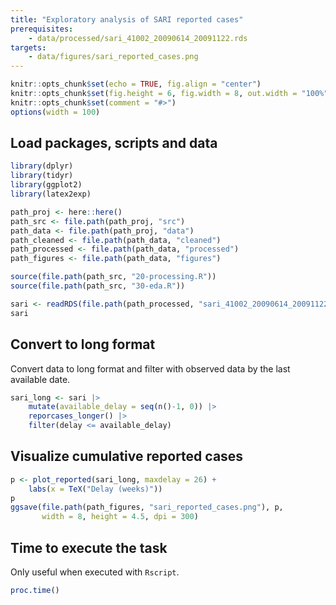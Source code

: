```yaml
---
title: "Exploratory analysis of SARI reported cases"
prerequisites:
    - data/processed/sari_41002_20090614_20091122.rds
targets:
    - data/figures/sari_reported_cases.png
---
```


```r
knitr::opts_chunk$set(echo = TRUE, fig.align = "center")
knitr::opts_chunk$set(fig.height = 6, fig.width = 8, out.width = "100%")
knitr::opts_chunk$set(comment = "#>")
options(width = 100)
```

## Load packages, scripts and data

```r
library(dplyr)
library(tidyr)
library(ggplot2)
library(latex2exp)

path_proj <- here::here()
path_src <- file.path(path_proj, "src")
path_data <- file.path(path_proj, "data")
path_cleaned <- file.path(path_data, "cleaned")
path_processed <- file.path(path_data, "processed")
path_figures <- file.path(path_data, "figures")

source(file.path(path_src, "20-processing.R"))
source(file.path(path_src, "30-eda.R"))

sari <- readRDS(file.path(path_processed, "sari_41002_20090614_20091122.rds"))
sari
```

## Convert to long format

Convert data to long format and filter with observed data by the last available date.

```r
sari_long <- sari |>
    mutate(available_delay = seq(n()-1, 0)) |>
    reporcases_longer() |>
    filter(delay <= available_delay)
```

## Visualize cumulative reported cases

```r
p <- plot_reported(sari_long, maxdelay = 26) +
    labs(x = TeX("Delay (weeks)"))
p
ggsave(file.path(path_figures, "sari_reported_cases.png"), p,
       width = 8, height = 4.5, dpi = 300)
```

## Time to execute the task

Only useful when executed with `Rscript`.

```r
proc.time()
```

